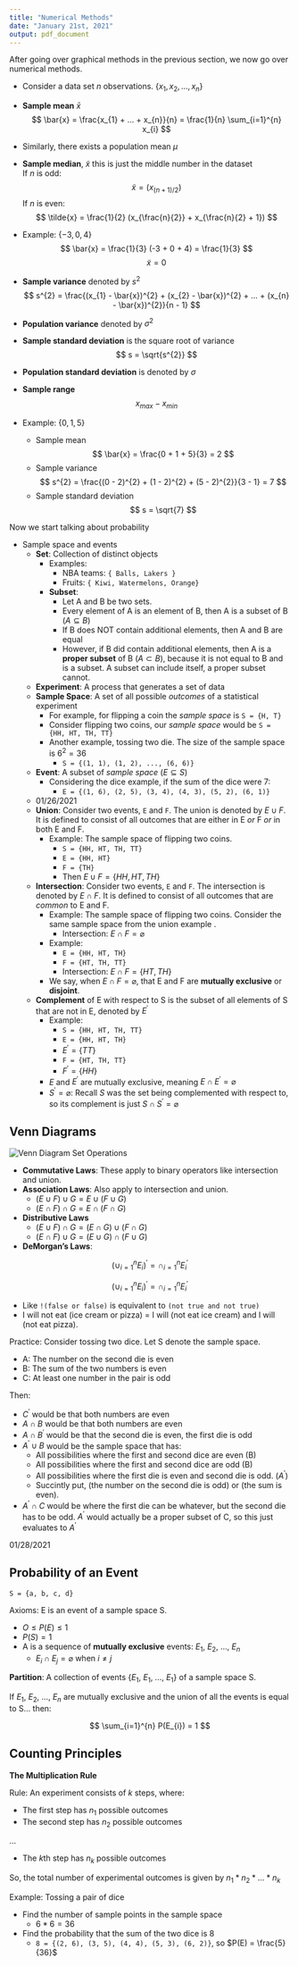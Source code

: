 ```yaml
---
title: "Numerical Methods"
date: "January 21st, 2021"
output: pdf_document
---
```

After going over graphical methods in the previous section, we now go over numerical methods.

* Consider a data set $n$ observations. $\{x_{1}, x_{2}, ... , x_{n}\}$
* **Sample mean** $\bar{x}$
$$
\bar{x} = \frac{x_{1} + ... + x_{n}}{n} = \frac{1}{n} \sum_{i=1}^{n} x_{i}
$$
* Similarly, there exists a population mean $\mu$
* **Sample median**, $\tilde{x}$ this is just the middle number in the dataset \
If $n$ is odd:
$$
\tilde{x} = (x_{(n + 1)/2})
$$
If $n$ is even:
$$
\tilde{x} = \frac{1}{2} (x_{\frac{n}{2}} + x_{\frac{n}{2} + 1})
$$
* Example: $\{-3, 0, 4 \}$ \
$$
 \bar{x} = \frac{1}{3} (-3 + 0 + 4) = \frac{1}{3}
$$
$$
\tilde{x} = 0
$$


* **Sample variance** denoted by $s^{2}$
$$
s^{2} = \frac{(x_{1} - \bar{x})^{2} + (x_{2} - \bar{x})^{2} + ... + (x_{n} - \bar{x})^{2}}{n - 1}
$$

* **Population variance** denoted by $\sigma^{2}$

* **Sample standard deviation** is the square root of variance \
$$
s = \sqrt{s^{2}}
$$

* **Population standard deviation** is denoted by $\sigma$

* **Sample range** \
$$
x_{max} - x_{min}
$$

* Example: $\{0, 1, 5 \}$
  * Sample mean \
$$
\bar{x} = \frac{0 + 1 + 5}{3} = 2
$$
  * Sample variance \
$$
s^{2} = \frac{(0 - 2)^{2} + (1 - 2)^{2} + (5 - 2)^{2}}{3 - 1} = 7
$$
  * Sample standard deviation \
$$
s = \sqrt{7}
$$

Now we start talking about probability

* Sample space and events
  * **Set**: Collection of distinct objects
    * Examples:
      * NBA teams: `{ Balls, Lakers }`
      * Fruits: `{ Kiwi, Watermelons, Orange}`
    * **Subset**:
      * Let A and B be two sets.
      * Every element of A is an element of B, then A is a subset of B ($A \subseteq B$)
      * If B does NOT contain additional elements, then A and B are equal
      * However, if B did contain additional elements, then A is a **proper subset** of B ($A \subset B$), because it is not equal to B and is a subset. A subset can include itself, a proper subset cannot.
  * **Experiment**: A process that generates a set of data
  * **Sample Space**: A set of all possible _outcomes_ of a statistical experiment
    * For example, for flipping a coin the *sample space* is `S = {H, T}`
    * Consider flipping two coins, our *sample space* would be `S = {HH, HT, TH, TT}`
    * Another example, tossing two die. The size of the sample space is $6^{2} = 36$
      * `S = {(1, 1), (1, 2), ..., (6, 6)}`
  * **Event**: A subset of *sample space* ($E \subseteq S$)
    * Considering the dice example, if the sum of the dice were 7:
      * `E = {(1, 6), (2, 5), (3, 4), (4, 3), (5, 2), (6, 1)}`
  * 01/26/2021
  * **Union**: Consider two events, `E` and `F`. The union is denoted by $E \cup F$. It is defined to consist of all outcomes that are either in E _or_ F _or_ in both E and F.
    * Example: The sample space of flipping two coins.
      * `S = {HH, HT, TH, TT}`
      * `E = {HH, HT}`
      * `F = {TH}`
      * Then $E \cup F = \{HH, HT, TH\}$
  * **Intersection**: Consider two events, `E` and `F`. The intersection is denoted by $E \cap F$. It is defined to consist of all outcomes that are _common_ to E and F.
    * Example: The sample space of flipping two coins. Consider the same sample space from the union example .
      * Intersection: $E \cap F = \varnothing$
    * Example:
      * `E = {HH, HT, TH}`
      * `F = {HT, TH, TT}`
      * Intersection: $E \cap F = \{HT, TH\}$
    * We say, when $E \cap F = \varnothing$, that E and F are **mutually exclusive** or **disjoint**.
  * **Complement** of E with respect to S is the subset of all elements of S that are not in E, denoted by $E^{'}$
    * Example:
      * `S = {HH, HT, TH, TT}`
      * `E = {HH, HT, TH}`
      * $E^{'} = \{TT\}$
      * `F = {HT, TH, TT}`
      * $F^{'} = \{HH\}$
    * $E$ and $E^{'}$ are mutually exclusive, meaning $E \cap E^{'} = \varnothing$
    * $S^{'} = \varnothing$: Recall $S$ was the set being complemented with respect to, so its complement is just $S \cap S^{'} = \varnothing$

## Venn Diagrams

<span>![Venn Diagram Set Operations](../../../../img/venn_diagram_set_theory.png)</span>

* **Commutative Laws**: These apply to binary operators like intersection and union.
* **Association Laws**: Also apply to intersection and union.
  * $( E \cup F ) \cup G = E \cup ( F \cup G )$
  * $( E \cap F ) \cap G = E \cap ( F \cap G )$
* **Distributive Laws**
  * $( E \cup F ) \cap G = (E \cap G) \cup (F \cap G)$
  * $( E \cap F ) \cup G = (E \cup G) \cap (F \cup G)$

* **DeMorgan's Laws**:


$$
( \cup_{i=1}^{n} E_{i} )^{'} = \cap_{i=1}^{n} E_{i}^{'}
$$

$$
( \cup_{i=1}^{n} E_{i} )^{'} = \cap_{i=1}^{n} E_{i}^{'}
$$

* Like `!(false or false)` is equivalent to `(not true and not true)`
* I will not eat (ice cream or pizza) = I will (not eat ice cream) and I will (not eat pizza).

Practice: Consider tossing two dice. Let S denote the sample space.

* A: The number on the second die is even
* B: The sum of the two numbers is even
* C: At least one number in the pair is odd

Then:

* $C^{'}$ would be that both numbers are even
* $A \cap B$ would be that both numbers are even
* $A \cap B^{'}$ would be that the second die is even, the first die is odd
* $A^{'} \cup B$ would be the sample space that has:
  * All possibilities where the first and second dice are even (B)
  * All possibilities where the first and second dice are odd (B)
  * All possibilities where the first die is even and second die is odd. ($A^{'}$)
  * Succintly put, (the number on the second die is odd) or (the sum is even).
* $A^{'} \cap C$ would be where the first die can be whatever, but the second die has to be odd. $A^{'}$ would actually be a proper subset of C, so this just evaluates to $A^{'}$


01/28/2021

## Probability of an Event

`S = {a, b, c, d}`

Axioms: E is an event of a sample space S.

* $O \leq P(E) \leq 1$
* $P(S) = 1$
* A is a sequence of **mutually exclusive** events: $E_{1}$, $E_{2}$, ..., $E_{n}$
  * $E_{i} \cap E_{j} = \varnothing$ when $i \neq j$

**Partition**: A collection of events {$E_{1}$, $E_{1}$, ..., $E_{1}$} of a sample space S.

If $E_{1}$, $E_{2}$, ..., $E_{n}$ are mutually exclusive and the union of all the events is equal to S... then:

$$
\sum_{i=1}^{n} P(E_{i}) = 1
$$

## Counting Principles

**The Multiplication Rule**

Rule: An experiment consists of $k$ steps, where:

* The first step has $n_{1}$ possible outcomes
* The second step has $n_{2}$ possible outcomes

...

* The $k$th step has $n_{k}$ possible outcomes

So, the total number of experimental outcomes is given by $n_{1} * n_{2} * ... * n_{k}$

Example: Tossing a pair of dice

* Find the number of sample points in the sample space
  * $6 * 6 = 36$
* Find the probability that the sum of the two dice is 8
  * `8 = {(2, 6), (3, 5), (4, 4), (5, 3), (6, 2)}`, so $P(E) = \frac{5}{36}$
